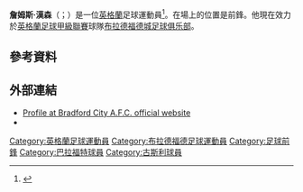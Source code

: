 '''詹姆斯·漢森'''（{{lang-en|James Hanson}}；{{bd|1987年|11月9日}}）是一位[[英格蘭|英格蘭]]足球運動員<ref>{{cite web|url=http://www.football-league.co.uk/staticFiles/4e/bd/0,,10794~179534,00.pdf|title=Professional retain list & free transfers 2012/13|archiveurl=https://web.archive.org/web/20140802074454/http://www.football-league.co.uk/staticFiles/4e/bd/0,,10794~179534,00.pdf|date=18 May 2013|archivedate=2014-08-02|accessdate=4 January 2015|page=55|format=PDF|publisher=The Football League|dead-url=no}}</ref>。在場上的位置是前鋒。他現在效力於[[英格蘭足球甲級聯賽|英格蘭足球甲級聯賽]]球隊[[布拉德福德城足球俱乐部|布拉德福德城足球俱乐部]]。

==參考資料==
{{Reflist}}

==外部連結==
{{Commons category|James Hanson (footballer born 1987)}}
*[https://web.archive.org/web/20120828083444/http://www.bradfordcityfc.co.uk/page/ProfilesDetail/0,,10266~47765,00.html Profile at Bradford City A.F.C. official website]
*{{soccerbase|51744}}

{{DEFAULTSORT:Hanson, James}}
[[Category:英格蘭足球運動員|Category:英格蘭足球運動員]]
[[Category:布拉德福德足球運動員|Category:布拉德福德足球運動員]]
[[Category:足球前鋒|Category:足球前鋒]]
[[Category:巴拉福特球員|Category:巴拉福特球員]]
[[Category:古斯利球員|Category:古斯利球員]]
{{Sport-bio-stub}}